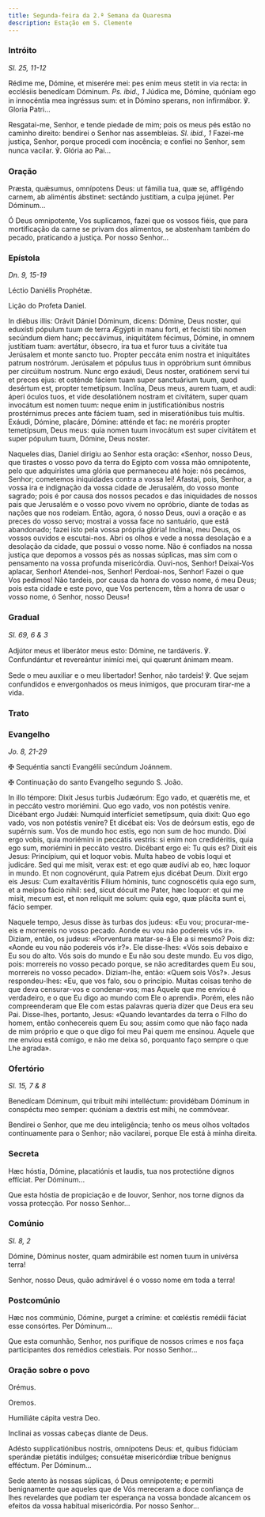 ```yaml
---
title: Segunda-feira da 2.ª Semana da Quaresma
description: Estação em S. Clemente
---
```


### Intróito

<em>Sl. 25, 11-12</em>

<div class="side-by-side not-content">

Rédime me, Dómine, et miserére mei: pes enim meus stetit in via recta: in ecclésiis benedícam Dóminum. <em>Ps. ibid., 1</em> Júdica me, Dómine, quóniam ego in innocéntia mea ingréssus sum: et in Dómino sperans, non infirmábor. ℣. Gloria Patri...

Resgatai-me, Senhor, e tende piedade de mim; pois os meus pés estão no caminho direito: bendirei o Senhor nas assembleias. <em>Sl. ibid., 1</em> Fazei-me justiça, Senhor, porque procedi com inocência; e confiei no Senhor, sem nunca vacilar. ℣. Glória ao Pai...

</div>

### Oração

<div class="side-by-side not-content">

Præsta, quǽsumus, omnípotens Deus: ut fámilia tua, quæ se, affligéndo carnem, ab aliméntis ábstinet: sectándo justítiam, a culpa jejúnet. Per Dóminum...

Ó Deus omnipotente, Vos suplicamos, fazei que os vossos fiéis, que para mortificação da carne se privam dos alimentos, se abstenham também do pecado, praticando a justiça. Por nosso Senhor...

</div>

### Epístola

<em>Dn. 9, 15-19</em>

<div class="side-by-side not-content">

Léctio Daniélis Prophétæ.

Lição do Profeta Daniel.

In diébus illis: Orávit Dániel Dóminum, dicens: Dómine, Deus noster, qui eduxísti pópulum tuum de terra Ægýpti in manu forti, et fecísti tibi nomen secúndum diem hanc; peccávimus, iniquitátem fécimus, Dómine, in omnem justítiam tuam: avertátur, óbsecro, ira tua et furor tuus a civitáte tua Jerúsalem et monte sancto tuo. Propter peccáta enim nostra et iniquitátes patrum nostrórum. Jerúsalem et pópulus tuus in oppróbrium sunt ómnibus per circúitum nostrum. Nunc ergo exáudi, Deus noster, oratiónem servi tui et preces ejus: et osténde fáciem tuam super sanctuárium tuum, quod desértum est, propter temetípsum. Inclína, Deus meus, aurem tuam, et audi: áperi óculos tuos, et vide desolatiónem nostram et civitátem, super quam invocátum est nomen tuum: neque enim in justificatiónibus nostris prostérnimus preces ante fáciem tuam, sed in miseratiónibus tuis multis. Exáudi, Dómine, placáre, Dómine: atténde et fac: ne moréris propter temetípsum, Deus meus: quia nomen tuum invocátum est super civitátem et super pópulum tuum, Dómine, Deus noster.

Naqueles dias, Daniel dirigiu ao Senhor esta oração: «Senhor, nosso Deus, que tirastes o vosso povo da terra do Egipto com vossa mão omnipotente, pelo que adquiristes uma glória que permaneceu até hoje: nós pecámos, Senhor; cometemos iniquidades contra a vossa lei! Afastai, pois, Senhor, a vossa ira e indignação da vossa cidade de Jerusalém, do vosso monte sagrado; pois é por causa dos nossos pecados e das iniquidades de nossos pais que Jerusalém e o vosso povo vivem no opróbrio, diante de todas as nações que nos rodeiam. Então, agora, ó nosso Deus, ouvi a oração e as preces do vosso servo; mostrai a vossa face no santuário, que está abandonado; fazei isto pela vossa própria glória! Inclinai, meu Deus, os vossos ouvidos e escutai-nos. Abri os olhos e vede a nossa desolação e a desolação da cidade, que possui o vosso nome. Não é confiados na nossa justiça que depomos a vossos pés as nossas súplicas, mas sim com o pensamento na vossa profunda misericórdia. Ouvi-nos, Senhor! Deixai-Vos aplacar, Senhor! Atendei-nos, Senhor! Perdoai-nos, Senhor! Fazei o que Vos pedimos! Não tardeis, por causa da honra do vosso nome, ó meu Deus; pois esta cidade e este povo, que Vos pertencem, têm a honra de usar o vosso nome, ó Senhor, nosso Deus»!

</div>

### Gradual

<em>Sl. 69, 6 & 3</em>

<div class="side-by-side not-content">

Adjútor meus et liberátor meus esto: Dómine, ne tardáveris. ℣. Confundántur et revereántur inimíci mei, qui quærunt ánimam meam.

Sede o meu auxiliar e o meu libertador! Senhor, não tardeis! ℣. Que sejam confundidos e envergonhados os meus inimigos, que procuram tirar-me a vida.

</div>

### Trato


<LinkCard
  href="/missal/quaresma/quadp3-3#trato"
  title="Trato Quarta-feira de Cinzas"
/>

### Evangelho

<em>Jo. 8, 21-29</em>

<div class="side-by-side not-content">

<span class="cross text-red-500">✠</span> Sequéntia sancti Evangélii secúndum Joánnem.

<span class="cross text-red-500">✠</span> Continuação do santo Evangelho segundo S. João.

In illo témpore: Dixit Jesus turbis Judæórum: Ego vado, et quærétis me, et in peccáto vestro moriémini. Quo ego vado, vos non potéstis veníre. Dicébant ergo Judǽi: Numquid interfíciet semetípsum, quia dixit: Quo ego vado, vos non potéstis veníre? Et dicébat eis: Vos de deórsum estis, ego de supérnis sum. Vos de mundo hoc estis, ego non sum de hoc mundo. Dixi ergo vobis, quia moriémini in peccátis vestris: si enim non credidéritis, quia ego sum, moriémini in peccáto vestro. Dicébant ergo ei: Tu quis es? Dixit eis Jesus: Princípium, qui et loquor vobis. Multa habeo de vobis loqui et judicáre. Sed qui me misit, verax est: et ego quæ audívi ab eo, hæc loquor in mundo. Et non cognovérunt, quia Patrem ejus dicébat Deum. Dixit ergo eis Jesus: Cum exaltavéritis Fílium hóminis, tunc cognoscétis quia ego sum, et a meípso fácio nihil: sed, sicut dócuit me Pater, hæc loquor: et qui me misit, mecum est, et non relíquit me solum: quia ego, quæ plácita sunt ei, fácio semper.

Naquele tempo, Jesus disse às turbas dos judeus: «Eu vou; procurar-me-eis e morrereis no vosso pecado. Aonde eu vou não podereis vós ir». Diziam, então, os judeus: «Porventura matar-se-á Ele a si mesmo? Pois diz: «Aonde eu vou não podereis vós ir?». Ele disse-lhes: «Vós sois debaixo e Eu sou do alto. Vós sois do mundo e Eu não sou deste mundo. Eu vos digo, pois: morrereis no vosso pecado porque, se não acreditardes quem Eu sou, morrereis no vosso pecado». Diziam-lhe, então: «Quem sois Vós?». Jesus respondeu-lhes: «Eu, que vos falo, sou o princípio. Muitas coisas tenho de que deva censurar-vos e condenar-vos; mas Aquele que me enviou é verdadeiro, e o que Eu digo ao mundo com Ele o aprendi». Porém, eles não compreenderam que Ele com estas palavras queria dizer que Deus era seu Pai. Disse-lhes, portanto, Jesus: «Quando levantardes da terra o Filho do homem, então conhecereis quem Eu sou; assim como que não faço nada de mim próprio e que o que digo foi meu Pai quem me ensinou. Aquele que me enviou está comigo, e não me deixa só, porquanto faço sempre o que Lhe agrada».

</div>

### Ofertório

<em>Sl. 15, 7 & 8</em>

<div class="side-by-side not-content">

Benedícam Dóminum, qui tríbuit mihi intelléctum: providébam Dóminum in conspéctu meo semper: quóniam a dextris est mihi, ne commóvear.

Bendirei o Senhor, que me deu inteligência; tenho os meus olhos voltados continuamente para o Senhor; não vacilarei, porque Ele está à minha direita.

</div>

### Secreta

<div class="side-by-side not-content">

Hæc hóstia, Dómine, placatiónis et laudis, tua nos protectióne dignos effíciat. Per Dóminum...

Que esta hóstia de propiciação e de louvor, Senhor, nos torne dignos da vossa protecção. Por nosso Senhor...

</div>

### Comúnio

<em>Sl. 8, 2</em>

<div class="side-by-side not-content">

Dómine, Dóminus noster, quam admirábile est nomen tuum in univérsa terra!

Senhor, nosso Deus, quão admirável é o vosso nome em toda a terra!

</div>

### Postcomúnio

<div class="side-by-side not-content">

Hæc nos commúnio, Dómine, purget a crímine: et cœléstis remédii fáciat esse consórtes. Per Dóminum...

Que esta comunhão, Senhor, nos purifique de nossos crimes e nos faça participantes dos remédios celestiais. Por nosso Senhor...

</div>

### Oração sobre o povo

<div class="side-by-side not-content">

<span class="text-red-500 text-center">Orémus.</span>

<span class="text-red-500 text-center">Oremos.</span>

Humiliáte cápita vestra Deo.

Inclinai as vossas cabeças diante de Deus.

Adésto supplicatiónibus nostris, omnípotens Deus: et, quibus fidúciam sperándæ pietátis indúlges; consuétæ misericórdiæ tríbue benígnus efféctum. Per Dóminum...

Sede atento às nossas súplicas, ó Deus omnipotente; e permiti benignamente que aqueles que de Vós mereceram a doce confiança de lhes revelardes que podiam ter esperança na vossa bondade alcancem os efeitos da vossa habitual misericórdia. Por nosso Senhor...

</div>
